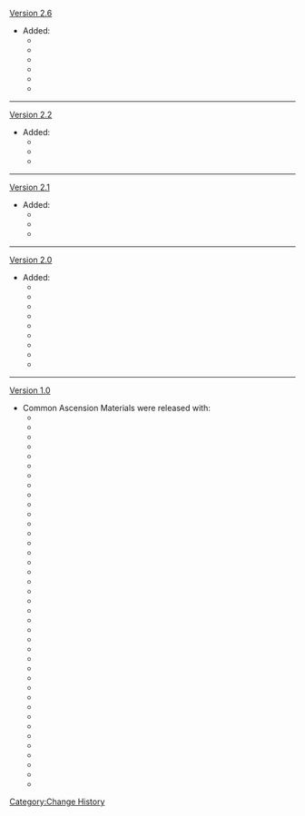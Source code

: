[[Version 2.6]]
*Added:
**{{Item|Fungal Spores|20}}
**{{Item|Luminescent Pollen|20}}
**{{Item|Crystalline Cyst Dust|20}}
**{{Item|Gloomy Statuette|20}}
**{{Item|Dark Statuette|20}}
**{{Item|Deathly Statuette|20}}
----
[[Version 2.2]]
*Added:
**{{Item|Concealed Claw|20}}
**{{Item|Concealed Unguis|20}}
**{{Item|Concealed Talon|20}}
----
[[Version 2.1]]
*Added:
**{{Item|Spectral Husk|20}}
**{{Item|Spectral Heart|20}}
**{{Item|Spectral Nucleus|20}}
----
[[Version 2.0]]
*Added:
**{{Item|Old Handguard|20}}
**{{Item|Kageuchi Handguard|20}}
**{{Item|Famed Handguard|20}}
**{{Item|Chaos Gear|20}}
**{{Item|Chaos Axis|20}}
**{{Item|Chaos Oculus|20}}
**{{Item|Dismal Prism|20}}
**{{Item|Crystal Prism|20}}
**{{Item|Polarizing Prism|20}}
----
[[Version 1.0]]
*Common Ascension Materials were released with:
**{{Item|Slime Condensate|20}}
**{{Item|Slime Secretions|20}}
**{{Item|Slime Concentrate|20}}
**{{Item|Damaged Mask|20}}
**{{Item|Stained Mask|20}}
**{{Item|Ominous Mask|20}}
**{{Item|Divining Scroll|20}}
**{{Item|Sealed Scroll|20}}
**{{Item|Forbidden Curse Scroll|20}}
**{{Item|Firm Arrowhead|20}}
**{{Item|Sharp Arrowhead|20}}
**{{Item|Weathered Arrowhead|20}}
**{{Item|Heavy Horn|20}}
**{{Item|Black Bronze Horn|20}}
**{{Item|Black Crystal Horn|20}}
**{{Item|Dead Ley Line Branch|20}}
**{{Item|Dead Ley Line Leaves|20}}
**{{Item|Ley Line Sprout|20}}
**{{Item|Chaos Device|20}}
**{{Item|Chaos Circuit|20}}
**{{Item|Chaos Core|20}}
**{{Item|Mist Grass Pollen|20}}
**{{Item|Mist Grass|20}}
**{{Item|Mist Grass Wick|20}}
**{{Item|Hunter's Sacrificial Knife|20}}
**{{Item|Agent's Sacrificial Knife|20}}
**{{Item|Inspector's Sacrificial Knife|20}}
**{{Item|Recruit's Insignia|20}}
**{{Item|Sergeant's Insignia|20}}
**{{Item|Lieutenant's Insignia|20}}
**{{Item|Treasure Hoarder Insignia|20}}
**{{Item|Silver Raven Insignia|20}}
**{{Item|Golden Raven Insignia|20}}
**{{Item|Whopperflower Nectar|20}}
**{{Item|Shimmering Nectar|20}}
**{{Item|Energy Nectar|20}}
**{{Item|Fragile Bone Shard|20}}
**{{Item|Sturdy Bone Shard|20}}
**{{Item|Fossilized Bone Shard|20}}
<noinclude>[[Category:Change History]]</noinclude>